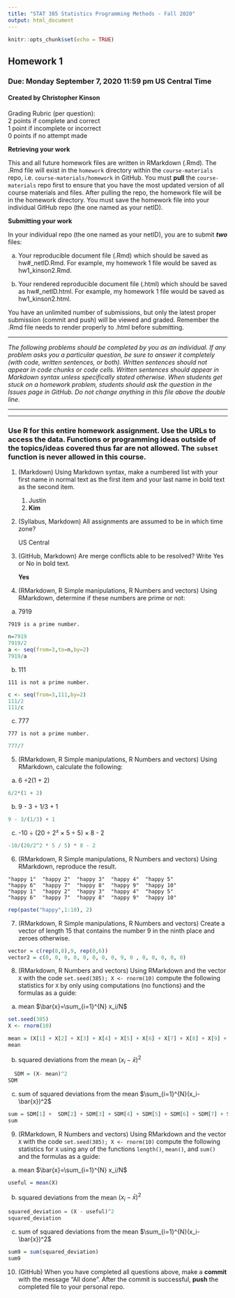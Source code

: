 ```yaml
---
title: "STAT 385 Statistics Programming Methods - Fall 2020"
output: html_document
---
```


```r
knitr::opts_chunk$set(echo = TRUE)
```

## Homework 1
### Due: Monday September 7, 2020 11:59 pm US Central Time
#### Created by Christopher Kinson

Grading Rubric (per question):  
2 points if complete and correct  
1 point if incomplete or incorrect  
0 points if no attempt made  


**Retrieving your work**

This and all future homework files are written in RMarkdown (.Rmd). The .Rmd file will exist in the `homework` directory within the `course-materials` repo, i.e. `course-materials/homework` in GitHub. You must **pull** the `course-materials` repo first to ensure that you have the most updated version of all course materials and files. After pulling the repo, the homework file will be in the homework directory. You must save the homework file into your individual GitHub repo (the one named as your netID). 

**Submitting your work**

In your individual repo (the one named as your netID), you are to submit ***two*** files:

a. Your reproducible document file (.Rmd) which should be saved as hw#_netID.Rmd. For example, my homework 1 file would be saved as hw1_kinson2.Rmd.

b. Your rendered reproducible document file (.html) which should be saved as hw#_netID.html. For example, my homework 1 file would be saved as hw1_kinson2.html.

You have an unlimited number of submissions, but only the latest proper submission (commit and push) will be viewed and graded. Remember the .Rmd file needs to render properly to .html before submitting. 


***


*The following problems should be completed by you as an individual. If any problem asks you a particular question, be sure to answer it completely (with code, written sentences, or both). Written sentences should not appear in code chunks or code cells. Written sentences should appear in Markdown syntax unless specifically stated otherwise. When students get stuck on a homework problem, students should ask the question in the Issues page in GitHub. Do not change anything in this file above the double line.*


***
***


### Use R for this entire homework assignment. Use the URLs to access the data. Functions or programming ideas outside of the topics/ideas covered thus far are not allowed. The `subset` function is never allowed in this course.

1. (Markdown) Using Markdown syntax, make a numbered list with your first name in normal text as the first item and your last name in bold text as the second item. 

    1. Justin
    2. **Kim**


2. (Syllabus, Markdown) All assignments are assumed to be in which time zone? 

    US Central


3. (GitHub, Markdown) Are merge conflicts able to be resolved? Write Yes or No in bold text.
  
    **Yes**

4. (RMarkdown, R Simple manipulations, R Numbers and vectors) Using RMarkdown, determine if these numbers are prime or not:

  a. 7919
  
    7919 is a prime number.
```r
n=7919
7919/2
a <- seq(from=3,to=n,by=2)
7919/a
```

  b. 111
  
    111 is not a prime number.
```r
c <- seq(from=3,111,by=2)
111/2
111/c
```

  
  c. 777
  
    777 is not a prime number.
```r
777/7
```
  


5. (RMarkdown, R Simple manipulations, R Numbers and vectors) Using RMarkdown, calculate the following:

  a. 6 ÷2(1 + 2)
```r
6/2*(1 + 2)
```

  b. 9 - 3 ÷ 1/3 + 1
```r
9 - 3/(1/3) + 1
```

  c. -10 ÷ (20 ÷ 2² × 5 ÷ 5) × 8 - 2
```r
-10/(20/2^2 * 5 / 5) * 8 - 2
```


6. (RMarkdown, R Simple manipulations, R Numbers and vectors) Using RMarkdown, reproduce the result.
``` 
"happy 1"  "happy 2"  "happy 3"  "happy 4"  "happy 5" 
"happy 6"  "happy 7"  "happy 8"  "happy 9"  "happy 10"
"happy 1"  "happy 2"  "happy 3"  "happy 4"  "happy 5" 
"happy 6"  "happy 7"  "happy 8"  "happy 9"  "happy 10"
```
```r
rep(paste("happy",1:10), 2)
```


7. (RMarkdown, R Simple manipulations, R Numbers and vectors) Create a vector of length 15 that contains the number 9 in the ninth place and zeroes otherwise.
```r
vector = c(rep(0,8),9, rep(0,6))
vector2 = c(0, 0, 0, 0, 0, 0, 0, 0, 9, 0 , 0, 0, 0, 0, 0)
```


8. (RMarkdown, R Numbers and vectors) Using RMarkdown and the vector `X` with the code `set.seed(385); X <- rnorm(10)` compute the following statistics for `X` by only using computations (no functions) and the formulas as a guide:  

  a. mean $\bar{x}=\sum_{i=1}^{N} x_i/N$   
```r
set.seed(385)
X <- rnorm(10)

mean = (X[1] + X[2] + X[3] + X[4] + X[5] + X[6] + X[7] + X[8] + X[9] + X[10])/10
mean
```
  
    
  b. squared deviations from the mean $(x_i-\bar{x})^2$ 
```r
  SDM = (X- mean)^2
SDM

```
  
   
  c. sum of squared deviations from the mean $\sum_{i=1}^{N}(x_i-\bar{x})^2$ 
```r
sum = SDM[1] +  SDM[2] + SDM[3] + SDM[4] + SDM[5] + SDM[6] + SDM[7] + SDM[8] + SDM[9] + SDM[10]
sum
```
  


9. (RMarkdown, R Numbers and vectors) Using RMarkdown and the vector `X` with the code `set.seed(385); X <- rnorm(10)` compute the following statistics for `X` using any of the functions `length()`, `mean()`, and `sum()` and the formulas as a guide:  

  a. mean $\bar{x}=\sum_{i=1}^{N} x_i/N$   
```r
useful = mean(X)
```
    
  b. squared deviations from the mean $(x_i-\bar{x})^2$ 
```r

squared_deviation = (X - useful)^2
squared_deviation
```
  
  c. sum of squared deviations from the mean $\sum_{i=1}^{N}(x_i-\bar{x})^2$  
```r
sum9 = sum(squared_deviation)
sum9
```
  


10. (GitHub) When you have completed all questions above, make a **commit** with the message "All done". After the commit is successful, **push** the completed file to your personal repo.








